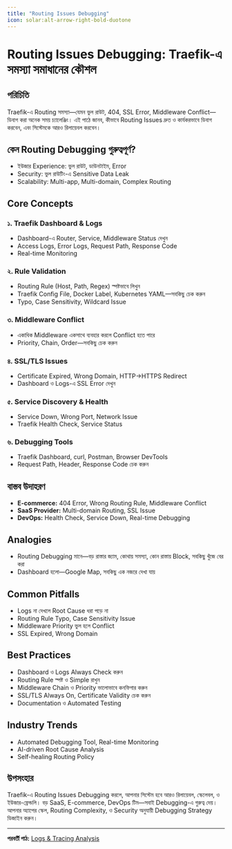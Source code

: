```yaml
---
title: "Routing Issues Debugging"
icon: solar:alt-arrow-right-bold-duotone
---
```


# Routing Issues Debugging: Traefik-এ সমস্যা সমাধানের কৌশল

## পরিচিতি

Traefik-এ Routing সমস্যা—যেমন ভুল রাউট, 404, SSL Error, Middleware Conflict—ডিবাগ করা অনেক সময় চ্যালেঞ্জিং। এই পাঠে জানব, কীভাবে Routing Issues দ্রুত ও কার্যকরভাবে ডিবাগ করবেন, এবং সিস্টেমকে আরও রিলায়েবল করবেন।

## কেন Routing Debugging গুরুত্বপূর্ণ?

- ইউজার Experience: ভুল রাউট, ডাউনটাইম, Error
- Security: ভুল রাউটিং-এ Sensitive Data Leak
- Scalability: Multi-app, Multi-domain, Complex Routing

## Core Concepts

### ১. Traefik Dashboard & Logs
- Dashboard-এ Router, Service, Middleware Status দেখুন
- Access Logs, Error Logs, Request Path, Response Code
- Real-time Monitoring

### ২. Rule Validation
- Routing Rule (Host, Path, Regex) স্পষ্টভাবে লিখুন
- Traefik Config File, Docker Label, Kubernetes YAML—সবকিছু চেক করুন
- Typo, Case Sensitivity, Wildcard Issue

### ৩. Middleware Conflict
- একাধিক Middleware একসাথে ব্যবহার করলে Conflict হতে পারে
- Priority, Chain, Order—সবকিছু চেক করুন

### ৪. SSL/TLS Issues
- Certificate Expired, Wrong Domain, HTTP→HTTPS Redirect
- Dashboard ও Logs-এ SSL Error দেখুন

### ৫. Service Discovery & Health
- Service Down, Wrong Port, Network Issue
- Traefik Health Check, Service Status

### ৬. Debugging Tools
- Traefik Dashboard, curl, Postman, Browser DevTools
- Request Path, Header, Response Code চেক করুন

## বাস্তব উদাহরণ

- **E-commerce:** 404 Error, Wrong Routing Rule, Middleware Conflict
- **SaaS Provider:** Multi-domain Routing, SSL Issue
- **DevOps:** Health Check, Service Down, Real-time Debugging

## Analogies

- Routing Debugging মানে—বড় রাস্তার জ্যাম, কোথায় সমস্যা, কোন রাস্তায় Block, সবকিছু খুঁজে বের করা
- Dashboard হলো—Google Map, সবকিছু এক নজরে দেখা যায়

## Common Pitfalls

- Logs না দেখলে Root Cause ধরা পড়ে না
- Routing Rule Typo, Case Sensitivity Issue
- Middleware Priority ভুল হলে Conflict
- SSL Expired, Wrong Domain

## Best Practices

- Dashboard ও Logs Always Check করুন
- Routing Rule স্পষ্ট ও Simple রাখুন
- Middleware Chain ও Priority ভালোভাবে কনফিগার করুন
- SSL/TLS Always On, Certificate Validity চেক করুন
- Documentation ও Automated Testing

## Industry Trends

- Automated Debugging Tool, Real-time Monitoring
- AI-driven Root Cause Analysis
- Self-healing Routing Policy

## উপসংহার

Traefik-এ Routing Issues Debugging করলে, আপনার সিস্টেম হবে আরও রিলায়েবল, স্কেলেবল, ও ইউজার-ফ্রেন্ডলি। বড় SaaS, E-commerce, DevOps টিম—সবাই Debugging-এ গুরুত্ব দেয়। আপনার অ্যাপের স্কেল, Routing Complexity, ও Security অনুযায়ী Debugging Strategy ডিজাইন করুন।

---

**পরবর্তী পাঠ:** [Logs & Tracing Analysis](/traefik/log-tracing)
